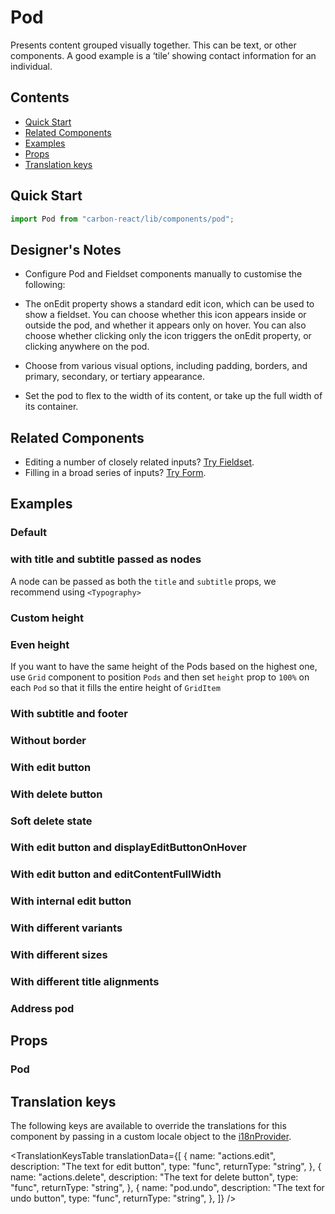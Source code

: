 

<Meta of={PodStories} />

# Pod

Presents content grouped visually together. This can be text, or other components. A good example is a ‘tile’ showing contact information for an individual.

## Contents

- [Quick Start](#quick-start)
- [Related Components](#related-components)
- [Examples](#examples)
- [Props](#props)
- [Translation keys](#translation-keys)

## Quick Start

```javascript
import Pod from "carbon-react/lib/components/pod";
```

## Designer's Notes

- Configure Pod and Fieldset components manually to customise the following:

- The onEdit property shows a standard edit icon, which can be used to show a fieldset. You can choose whether this icon appears inside or outside the pod, and whether it appears only on hover. You can also choose whether clicking only the icon triggers the onEdit property, or clicking anywhere on the pod.

- Choose from various visual options, including padding, borders, and primary, secondary, or tertiary appearance.

- Set the pod to flex to the width of its content, or take up the full width of its container.

## Related Components

- Editing a number of closely related inputs? [Try Fieldset](../?path=/docs/fieldset--docs).
- Filling in a broad series of inputs? [Try Form](../?path=/docs/form--docs).

## Examples

### Default

<Canvas of={PodStories.Default} />

### with title and subtitle passed as nodes

A node can be passed as both the `title` and `subtitle` props, we recommend using `<Typography>`

<Canvas of={PodStories.WithTitleAndSubtitleNode} />

### Custom height

<Canvas of={PodStories.WithCustomHeight} />

### Even height

If you want to have the same height of the Pods based on the highest one, use `Grid` component to position `Pods`
and then set `height` prop to `100%` on each `Pod` so that it fills the entire height of `GridItem`

<Canvas of={PodStories.EvenHeightMultiplePods} />

### With subtitle and footer

<Canvas of={PodStories.WithSubtitleAndFooter} />

### Without border

<Canvas of={PodStories.WithoutBorder} />

### With edit button

<Canvas of={PodStories.WithEditButton} />

### With delete button

<Canvas of={PodStories.WithDeleteButton} />

### Soft delete state

<Canvas of={PodStories.SoftDeleteState} />

### With edit button and displayEditButtonOnHover

<Canvas of={PodStories.WithDisplayEditButtonOnHover} />

### With edit button and editContentFullWidth

<Canvas of={PodStories.WithEditContentFullWidth} />

### With internal edit button

<Canvas of={PodStories.WithInternalEditButton} />

### With different variants

<Canvas of={PodStories.WithDifferentVariants} />

### With different sizes

<Canvas of={PodStories.WithDifferentSizes} />

### With different title alignments

<Canvas of={PodStories.WithDifferentTitleAlignments} />

### Address pod

<Canvas of={PodStories.AddressExample} />

## Props

### Pod

<ArgTypes of={PodStories} />

## Translation keys

The following keys are available to override the translations for this component by passing in a custom locale object to the
[i18nProvider](../?path=/docs/documentation-i18n--docs).

<TranslationKeysTable
  translationData={[
    {
      name: "actions.edit",
      description: "The text for edit button",
      type: "func",
      returnType: "string",
    },
    {
      name: "actions.delete",
      description: "The text for delete button",
      type: "func",
      returnType: "string",
    },
    {
      name: "pod.undo",
      description: "The text for undo button",
      type: "func",
      returnType: "string",
    },
  ]}
/>
